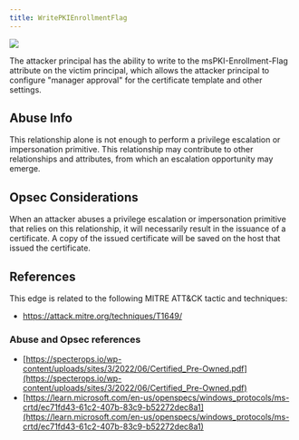---
title: WritePKIEnrollmentFlag
---

<img src="/assets/enterprise-AND-community-edition-pill-tag.svg"/> 


The attacker principal has the ability to write to the msPKI-Enrollment-Flag attribute on the victim principal, which allows the attacker principal to configure "manager approval" for the certificate template and other settings.

Abuse Info
----------

This relationship alone is not enough to perform a privilege escalation or impersonation primitive. This relationship may contribute to other relationships and attributes, from which an escalation opportunity may emerge.

Opsec Considerations
--------------------

When an attacker abuses a privilege escalation or impersonation primitive that relies on this relationship, it will necessarily result in the issuance of a certificate. A copy of the issued certificate will be saved on the host that issued the certificate.

References
----------

This edge is related to the following MITRE ATT&CK tactic and techniques:

* https://attack.mitre.org/techniques/T1649/

### Abuse and Opsec references

* [https://specterops.io/wp-content/uploads/sites/3/2022/06/Certified_Pre-Owned.pdf](https://specterops.io/wp-content/uploads/sites/3/2022/06/Certified_Pre-Owned.pdf)
* [https://learn.microsoft.com/en-us/openspecs/windows_protocols/ms-crtd/ec71fd43-61c2-407b-83c9-b52272dec8a1](https://learn.microsoft.com/en-us/openspecs/windows_protocols/ms-crtd/ec71fd43-61c2-407b-83c9-b52272dec8a1)
